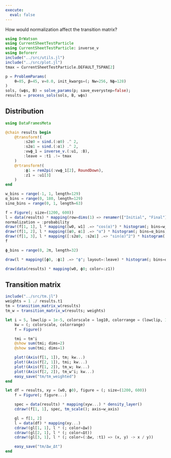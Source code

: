 ```yaml
---
execute: 
  eval: false
---
```


How would normalization affect the transition matrix?

```julia
using DrWatson
using CurrentSheetTestParticle
using CurrentSheetTestParticle: inverse_v
using Beforerr
include("../src/utils.jl")
include("../src/plot.jl")
tmax = CurrentSheetTestParticle.DEFAULT_TSPAN[2]
```

```julia
p = ProblemParams(
    θ=85, β=45, v=8.0, init_kwargs=(; Nw=256, Nϕ=128)
)
sols, (wϕs, B) = solve_params(p; save_everystep=false);
results = process_sols(sols, B, wϕs)
```

## Distribution

```julia
using DataFramesMeta

@chain results begin
    @transform!(
        :s2α0 = sind.(:α0) .^ 2,
        :s2α1 = sind.(:α1) .^ 2,
        :vwϕ_1 = inverse_v.(:u1, :B),
        :leave = :t1 .!= tmax
    )
    @rtransform!(
        :ϕ1 = rem2pi(:vwϕ_1[2], RoundDown),
        :z1 = :u1[3]
    )
end
```

```julia
w_bins = range(-1, 1, length=129)
α_bins = range(0, 180, length=129)
sinα_bins = range(0, 1, length=63)

f = Figure(; size=(1200, 600))
l = data(results) * mapping(row=dims(1) => renamer(["Initial", "Final"]))
normalization = :probability
draw!(f[1, 1], l * mapping([w0, w1] .=> "cos(α)") * histogram(; bins=w_bins, normalization))
draw!(f[1, 2], l * mapping([α0, α1] .=> "α") * histogram(; bins=α_bins, normalization))
draw!(f[1, 3], l * mapping([:s2α0, :s2α1] .=> "sin(α)^2") * histogram(; bins=sinα_bins, normalization))
f
```

```julia
ϕ_bins = range(0, 2π, length=32)

draw(l * mapping([ϕ0, :ϕ1] .=> "ϕ"; layout=:leave) * histogram(; bins=ϕ_bins, normalization))
```

```julia
draw(data(results) * mapping(w0, ϕ0; color=:z1))
```

## Transition matrix

```julia
include("../src/tm.jl")
weights = 1 ./ results.t1
tm = transition_matrix_w(results)
tm_w = transition_matrix_w(results; weights)
```

```julia
let i = 5, lowclip = 1e-5, colorscale = log10, colorrange = (lowclip, 10)
    kw = (; colorscale, colorrange)
    f = Figure()

    tmi = tm^i
    @show sum(tmi; dims=2)
    @show sum(tmi; dims=1)

    plot!(Axis(f[1, 1]), tm; kw...)
    plot!(Axis(f[2, 1]), tmi; kw...)
    plot!(Axis(f[1, 2]), tm_w; kw...)
    plot!(Axis(f[2, 2]), tm_w^i; kw...)
    easy_save("tm/tm_weighted")
end
```

```julia
let df = results, xy = (w0, ϕ0), figure = (; size=(1200, 600))
    f = Figure(; figure...)

    spec = data(results) * mapping(xyw...) * density_layer()
    cdraw!(f[1, 1], spec, tm_scale(); axis=w_axis)

    gl = f[1, 2]
    l = data(df) * mapping(xy...)
    cdraw!(gl[1, 1], l * (; color=Δw))
    cdraw!(gl[2, 1], l * (; color=Δt))
    cdraw!(gl[3, 1], l * (; color=(:Δw, :t1) => (x, y) -> x / y))

    easy_save("tm/Δw_Δt")
end
```